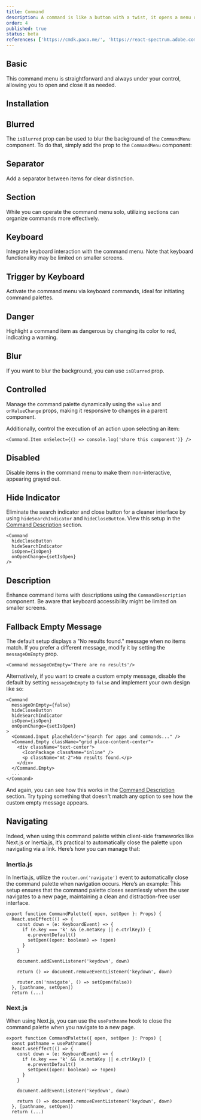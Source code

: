 ```yaml
---
title: Command
description: A command is like a button with a twist, it opens a menu of options. It's a cooler version of a combobox, ideal for command palettes, menus, and more.
order: 4
published: true
status: beta
references: ['https://cmdk.paco.me/', 'https://react-spectrum.adobe.com/react-aria/Modal.html#props']
---
```


## Basic

This command menu is straightforward and always under your control, allowing you to open and close it as needed.

<Demo center component='controls/command-menu/command-menu-demo' />

## Installation

<Install component='command' />

## Blurred

The `isBlurred` prop can be used to blur the background of the `CommandMenu` component. To do that, simply add the prop to the `CommandMenu` component:

<Demo center component='controls/command-menu/command-menu-blur-demo' />

## Separator

Add a separator between items for clear distinction.

<Demo center component='controls/command-menu/command-menu-separator-demo' />

## Section

While you can operate the command menu solo, utilizing sections can organize commands more effectively.

<Demo center component='controls/command-menu/command-menu-section-demo' />

## Keyboard

Integrate keyboard interaction with the command menu. Note that keyboard functionality may be limited on smaller screens.

<Demo center component='controls/command-menu/command-menu-keyboard-demo' />

## Trigger by Keyboard

Activate the command menu via keyboard commands, ideal for initiating command palettes.

<Demo center component='controls/command-menu/command-menu-trigger-by-keyboard-demo' />

## Danger

Highlight a command item as dangerous by changing its color to red, indicating a warning.

<Demo center component='controls/command-menu/command-menu-danger-item-demo' />

## Blur

If you want to blur the background, you can use `isBlurred` prop.

<Demo center component='controls/command-menu/command-menu-blur-demo' />

## Controlled

Manage the command palette dynamically using the `value` and `onValueChange` props, making it responsive to changes in a parent component.

<Demo center component='controls/command-menu/command-menu-controlled-demo' />
Additionally, control the execution of an action upon selecting an item:

```tsx
<Command.Item onSelect={() => console.log('share this component')} />
```

## Disabled

Disable items in the command menu to make them non-interactive, appearing grayed out.

<Demo center component='controls/command-menu/command-menu-disabled-demo' />

## Hide Indicator

Eliminate the search indicator and close button for a cleaner interface by using `hideSearchIndicator` and `hideCloseButton`. View this setup in the [Command Description](#description) section.

```
<Command
  hideCloseButton
  hideSearchIndicator
  isOpen={isOpen}
  onOpenChange={setIsOpen}
/>
```

## Description

Enhance command items with descriptions using the `CommandDescription` component. Be aware that keyboard accessibility might be limited on smaller screens.

<Demo center component='controls/command-menu/command-menu-description-demo' />

## Fallback Empty Message

The default setup displays a "No results found." message when no items match. If you prefer a different message, modify it by setting the `messageOnEmpty` prop.

```
<Command messageOnEmpty='There are no results'/>
```

Alternatively, if you want to create a custom empty message, disable the default by setting `messageOnEmpty` to `false` and implement your own design like so:

```
<Command
  messageOnEmpty={false}
  hideCloseButton
  hideSearchIndicator
  isOpen={isOpen}
  onOpenChange={setIsOpen}
>
  <Command.Input placeholder="Search for apps and commands..." />
  <Command.Empty className="grid place-content-center">
    <div className="text-center">
      <IconPackage className="inline" />
      <p className="mt-2">No results found.</p>
    </div>
  </Command.Empty>
  ...
</Command>
```

And again, you can see how this works in the [Command Description](#description) section. Try typing something that doesn't match any option to see how the custom empty message appears.

## Navigating

Indeed, when using this command palette within client-side frameworks like Next.js or Inertia.js, it’s practical to automatically close the palette upon navigating via a link. Here’s how you can manage that:

### Inertia.js

In Inertia.js, utilize the `router.on('navigate')` event to automatically close the command palette when navigation occurs. Here’s an example:
This setup ensures that the command palette closes seamlessly when the user navigates to a new page, maintaining a clean and distraction-free user interface.

```tsx {14}
export function CommandPalette({ open, setOpen }: Props) {
  React.useEffect(() => {
    const down = (e: KeyboardEvent) => {
      if (e.key === 'k' && (e.metaKey || e.ctrlKey)) {
        e.preventDefault()
        setOpen((open: boolean) => !open)
      }
    }

    document.addEventListener('keydown', down)

    return () => document.removeEventListener('keydown', down)

    router.on('navigate', () => setOpen(false))
  }, [pathname, setOpen])
  return (...)
```

### Next.js

When using Next.js, you can use the `usePathname` hook to close the command palette when you navigate to a new page.

```tsx {2} {14}
export function CommandPalette({ open, setOpen }: Props) {
  const pathname = usePathname()
  React.useEffect(() => {
    const down = (e: KeyboardEvent) => {
      if (e.key === 'k' && (e.metaKey || e.ctrlKey)) {
        e.preventDefault()
        setOpen((open: boolean) => !open)
      }
    }

    document.addEventListener('keydown', down)

    return () => document.removeEventListener('keydown', down)
  }, [pathname, setOpen])
  return (...)
```
